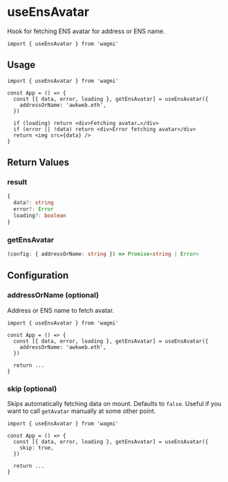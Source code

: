 # useEnsAvatar

Hook for fetching ENS avatar for address or ENS name.

```tsx
import { useEnsAvatar } from 'wagmi'
```

## Usage

```tsx
import { useEnsAvatar } from 'wagmi'

const App = () => {
  const [{ data, error, loading }, getEnsAvatar] = useEnsAvatar({
    addressOrName: 'awkweb.eth',
  })

  if (loading) return <div>Fetching avatar…</div>
  if (error || !data) return <div>Error fetching avatar</div>
  return <img src={data} />
}
```

## Return Values

### result

```ts
{
  data?: string
  error?: Error
  loading?: boolean
}
```

### getEnsAvatar

```ts
(config: { addressOrName: string }) => Promise<string | Error>
```

## Configuration

### addressOrName (optional)

Address or ENS name to fetch avatar.

```tsx highlight='5'
import { useEnsAvatar } from 'wagmi'

const App = () => {
  const [{ data, error, loading }, getEnsAvatar] = useEnsAvatar({
    addressOrName: 'awkweb.eth',
  })

  return ...
}
```

### skip (optional)

Skips automatically fetching data on mount. Defaults to `false`. Useful if you want to call `getAvatar` manually at some other point.

```tsx highlight='5'
import { useEnsAvatar } from 'wagmi'

const App = () => {
  const [{ data, error, loading }, getEnsAvatar] = useEnsAvatar({
    skip: true,
  })

  return ...
}
```
